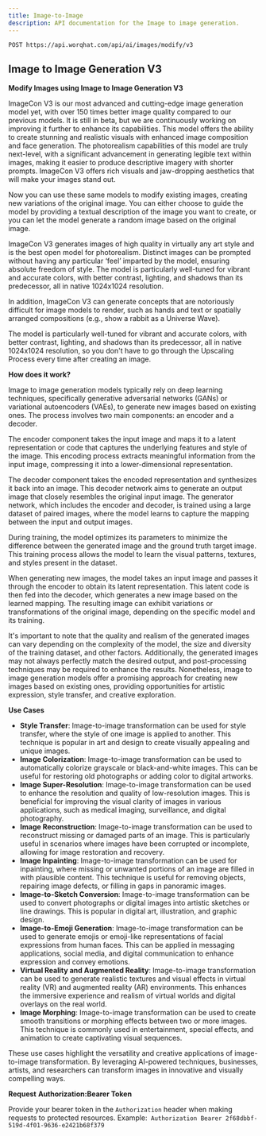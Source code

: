 ```yaml
---
title: Image-to-Image 
description: API documentation for the Image to image generation.
---
```


`POST https://api.worqhat.com/api/ai/images/modify/v3`


## Image to Image Generation V3

**Modify Images using Image to Image Generation V3**

ImageCon V3 is our most advanced and cutting-edge image generation model yet, with over 150 times better image quality compared to our previous models. It is still in beta, but we are continuously working on improving it further to enhance its capabilities. This model offers the ability to create stunning and realistic visuals with enhanced image composition and face generation. The photorealism capabilities of this model are truly next-level, with a significant advancement in generating legible text within images, making it easier to produce descriptive imagery with shorter prompts. ImageCon V3 offers rich visuals and jaw-dropping aesthetics that will make your images stand out.

Now you can use these same models to modify existing images, creating new variations of the original image. You can either choose to guide the model by providing a textual description of the image you want to create, or you can let the model generate a random image based on the original image.

ImageCon V3 generates images of high quality in virtually any art style and is the best open model for photorealism. Distinct images can be prompted without having any particular ‘feel’ imparted by the model, ensuring absolute freedom of style. The model is particularly well-tuned for vibrant and accurate colors, with better contrast, lighting, and shadows than its predecessor, all in native 1024x1024 resolution.

In addition, ImageCon V3 can generate concepts that are notoriously difficult for image models to render, such as hands and text or spatially arranged compositions (e.g., show a rabbit as a Universe Wave).

The model is particularly well-tuned for vibrant and accurate colors, with better contrast, lighting, and shadows than its predecessor, all in native 1024x1024 resolution, so you don't have to go through the Upscaling Process every time after creating an image.

**How does it work?**

Image to image generation models typically rely on deep learning techniques, specifically generative adversarial networks (GANs) or variational autoencoders (VAEs), to generate new images based on existing ones. The process involves two main components: an encoder and a decoder.

The encoder component takes the input image and maps it to a latent representation or code that captures the underlying features and style of the image. This encoding process extracts meaningful information from the input image, compressing it into a lower-dimensional representation.

The decoder component takes the encoded representation and synthesizes it back into an image. This decoder network aims to generate an output image that closely resembles the original input image. The generator network, which includes the encoder and decoder, is trained using a large dataset of paired images, where the model learns to capture the mapping between the input and output images.

During training, the model optimizes its parameters to minimize the difference between the generated image and the ground truth target image. This training process allows the model to learn the visual patterns, textures, and styles present in the dataset.

When generating new images, the model takes an input image and passes it through the encoder to obtain its latent representation. This latent code is then fed into the decoder, which generates a new image based on the learned mapping. The resulting image can exhibit variations or transformations of the original image, depending on the specific model and its training.

It's important to note that the quality and realism of the generated images can vary depending on the complexity of the model, the size and diversity of the training dataset, and other factors. Additionally, the generated images may not always perfectly match the desired output, and post-processing techniques may be required to enhance the results. Nonetheless, image to image generation models offer a promising approach for creating new images based on existing ones, providing opportunities for artistic expression, style transfer, and creative exploration.

**Use Cases**

- **Style Transfer**:
Image-to-image transformation can be used for style transfer, where the style of one image is applied to another. This technique is popular in art and design to create visually appealing and unique images.
- **Image Colorization**: 
Image-to-image transformation can be used to automatically colorize grayscale or black-and-white images. This can be useful for restoring old photographs or adding color to digital artworks.
- **Image Super-Resolution**:
Image-to-image transformation can be used to enhance the resolution and quality of low-resolution images. This is beneficial for improving the visual clarity of images in various applications, such as medical imaging, surveillance, and digital photography.
- **Image Reconstruction**:
Image-to-image transformation can be used to reconstruct missing or damaged parts of an image. This is particularly useful in scenarios where images have been corrupted or incomplete, allowing for image restoration and recovery.
- **Image Inpainting**:
Image-to-image transformation can be used for inpainting, where missing or unwanted portions of an image are filled in with plausible content. This technique is useful for removing objects, repairing image defects, or filling in gaps in panoramic images.
- **Image-to-Sketch Conversion**:
Image-to-image transformation can be used to convert photographs or digital images into artistic sketches or line drawings. This is popular in digital art, illustration, and graphic design.
- **Image-to-Emoji Generation**:
Image-to-image transformation can be used to generate emojis or emoji-like representations of facial expressions from human faces. This can be applied in messaging applications, social media, and digital communication to enhance expression and convey emotions.
- **Virtual Reality and Augmented Reality**:
Image-to-image transformation can be used to generate realistic textures and visual effects in virtual reality (VR) and augmented reality (AR) environments. This enhances the immersive experience and realism of virtual worlds and digital overlays on the real world.
- **Image Morphing**:
Image-to-image transformation can be used to create smooth transitions or morphing effects between two or more images. This technique is commonly used in entertainment, special effects, and animation to create captivating visual sequences.

These use cases highlight the versatility and creative applications of image-to-image transformation. By leveraging AI-powered techniques, businesses, artists, and researchers can transform images in innovative and visually compelling ways.


**Request**
**Authorization:Bearer Token**

Provide your bearer token in the `Authorization` header when making requests to protected resources.
Example:` Authorization Bearer 2f68dbbf-519d-4f01-9636-e2421b68f379`